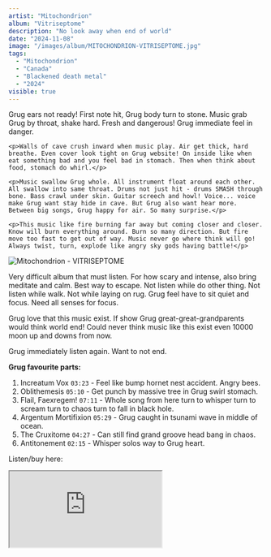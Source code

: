 ```yaml
---
artist: "Mitochondrion"
album: "Vitriseptome"
description: "No look away when end of world"
date: "2024-11-08"
image: "/images/album/MITOCHONDRION-VITRISEPTOME.jpg"
tags:
  - "Mitochondrion"
  - "Canada"
  - "Blackened death metal"
  - "2024"
visible: true
---
```


<div style={{ display: "flex", alignItems: "start", gap: "2rem" }}>
  <div style={{ flex: 3, minWidth: 0 }}>
    <p>Grug ears not ready! First note hit, Grug body turn to stone. Music grab Grug by throat, shake hard. Fresh and dangerous! Grug immediate feel in danger.</p>

    <p>Walls of cave crush inward when music play. Air get thick, hard breathe. Even cover look tight on Grug website! On inside like when eat something bad and you feel bad in stomach. Then when think about food, stomach do whirl.</p>

    <p>Music swallow Grug whole. All instrument float around each other. All swallow into same throat. Drums not just hit - drums SMASH through bone. Bass crawl under skin. Guitar screech and howl! Voice... voice make Grug want stay hide in cave. But Grug also want hear more. Between big songs, Grug happy for air. So many surprise.</p>

    <p>This music like fire burning far away but coming closer and closer. Know will burn everything around. Burn so many direction. But fire move too fast to get out of way. Music never go where think will go! Always twist, turn, explode like angry sky gods having battle!</p>

   </div>

  <div style={{ flex: 2, position: "sticky", top: "2rem" }}>
    <img 
      src="/images/album/Mitochondrion.jpg" 
      alt="Mitochondrion - VITRISEPTOME" 
      style={{ width: "100%" }}
    />
  </div>
</div>

<p style={{ marginTop: "0px" }}>
  Very difficult album that must listen. For how scary and intense, also bring
  meditate and calm. Best way to escape. Not listen while do other thing. Not
  listen while walk. Not while laying on rug. Grug feel have to sit quiet and
  focus. Need all senses for focus.
</p>

<p>
  Grug love that this music exist. If show Grug great-great-grandparents would
  think world end! Could never think music like this exist even 10000 moon up
  and downs from now.
</p>

<p>Grug immediately listen again. Want to not end.</p>

**Grug favourite parts:**

1. Increatum Vox `03:23` - Feel like bump hornet nest accident. Angry bees.
2. Oblithemesis `05:10` - Get punch by massive tree in Grug swirl stomach.
3. Flail, Faexregem! `07:11` - Whole song from here turn to whisper turn to scream turn to chaos turn to fall in black hole.
4. Argentum Mortifixion `05:29` - Grug caught in tsunami wave in middle of ocean.
5. The Cruxitome `04:27` - Can still find grand groove head bang in chaos.
6. Antitonement `02:15` - Whisper solos way to Grug heart.

Listen/buy here:

<iframe
  style={{ border: 0, width: "350px", height: "1020px" }}
  src="https://bandcamp.com/EmbeddedPlayer/album=3262361944/size=large/bgcol=333333/linkcol=ffffff/transparent=true/"
  seamless>
  <a href="https://mitochondrion.bandcamp.com/album/vitriseptome">
    VITRISEPTOME by MITOCHONDRION
  </a>
</iframe>
